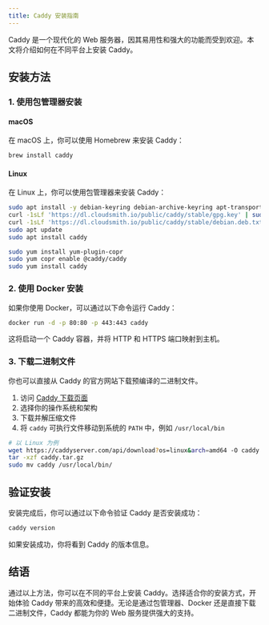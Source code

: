 ```yaml
---
title: Caddy 安装指南
---
```



Caddy 是一个现代化的 Web 服务器，因其易用性和强大的功能而受到欢迎。本文将介绍如何在不同平台上安装 Caddy。

## 安装方法

### 1. 使用包管理器安装

#### macOS

在 macOS 上，你可以使用 Homebrew 来安装 Caddy：

```bash
brew install caddy
```

#### Linux

在 Linux 上，你可以使用包管理器来安装 Caddy：

<Tabs>
<TabItem label="Debian/Ubuntu" default>

```bash
sudo apt install -y debian-keyring debian-archive-keyring apt-transport-https
curl -1sLf 'https://dl.cloudsmith.io/public/caddy/stable/gpg.key' | sudo apt-key add -
curl -1sLf 'https://dl.cloudsmith.io/public/caddy/stable/debian.deb.txt' | sudo tee /etc/apt/sources.list.d/caddy-stable.list
sudo apt update
sudo apt install caddy
```

</TabItem>

<TabItem label="RHEL/CentOS">

```bash
sudo yum install yum-plugin-copr
sudo yum copr enable @caddy/caddy
sudo yum install caddy
```

</TabItem>
</Tabs>

### 2. 使用 Docker 安装

如果你使用 Docker，可以通过以下命令运行 Caddy：

```bash
docker run -d -p 80:80 -p 443:443 caddy
```

这将启动一个 Caddy 容器，并将 HTTP 和 HTTPS 端口映射到主机。

### 3. 下载二进制文件

你也可以直接从 Caddy 的官方网站下载预编译的二进制文件。

1. 访问 [Caddy 下载页面](https://caddyserver.com/download)
2. 选择你的操作系统和架构
3. 下载并解压缩文件
4. 将 `caddy` 可执行文件移动到系统的 `PATH` 中，例如 `/usr/local/bin`

```bash
# 以 Linux 为例
wget https://caddyserver.com/api/download?os=linux&arch=amd64 -O caddy.tar.gz
tar -xzf caddy.tar.gz
sudo mv caddy /usr/local/bin/
```

## 验证安装

安装完成后，你可以通过以下命令验证 Caddy 是否安装成功：

```bash
caddy version
```

如果安装成功，你将看到 Caddy 的版本信息。

## 结语

通过以上方法，你可以在不同的平台上安装 Caddy。选择适合你的安装方式，开始体验 Caddy 带来的高效和便捷。无论是通过包管理器、Docker 还是直接下载二进制文件，Caddy 都能为你的 Web 服务提供强大的支持。 